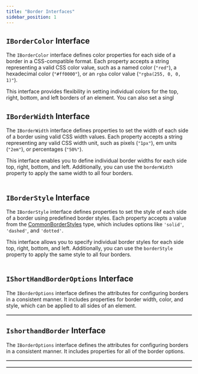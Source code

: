 ```yaml
---
title: "Border Interfaces"
sidebar_position: 1
---
```



## `IBorderColor` Interface

The `IBorderColor` interface defines color properties for each side of a border in a CSS-compatible format. Each property accepts a string representing a valid CSS color value, such as a named color (`"red"`), a hexadecimal color (`"#ff0000"`), or an `rgba` color value (`"rgba(255, 0, 0, 1)"`).

This interface provides flexibility in setting individual colors for the top, right, bottom, and left borders of an element. You can also set a singl

<Table
  items={[
    {
      propertyName: "borderLeftColor",
      type: "string",
      description:
        "Specifies the color of the left border. Must be a valid CSS color value (e.g., 'red', '#ff0000', 'rgba(255, 0, 0, 1)').",
    },
    {
      propertyName: "borderRightColor",
      type: "string",
      description:
        "Specifies the color of the right border. Must be a valid CSS color value (e.g., 'blue', '#0000ff', 'rgba(0, 0, 255, 1)').",
    },
    {
      propertyName: "borderBottomColor",
      type: "string",
      description:
        "Specifies the color of the bottom border. Must be a valid CSS color value (e.g., 'green', '#008000', 'rgba(0, 128, 0, 1)').",
    },
    {
      propertyName: "borderTopColor",
      type: "string",
      description:
        "Specifies the color of the top border. Must be a valid CSS color value (e.g., 'yellow', '#ffff00', 'rgba(255, 255, 0, 1)').",
    },
    {
      propertyName: "borderColor",
      type: "string",
      description:
        "Specifies the color applied to all borders ( top,left,bottom,right ). Must be a valid CSS color value (e.g., 'black', '#000000', 'rgba(0, 0, 0, 1)').",
    },
  ]}
/>

## `IBorderWidth` Interface

The `IBorderWidth` interface defines properties to set the width of each side of a border using valid CSS width values. Each property accepts a string representing any valid CSS width unit, such as pixels (`"1px"`), em units (`"2em"`), or percentages (`"50%"`).

This interface enables you to define individual border widths for each side top, right, bottom, and left. Additionally, you can use the `borderWidth` property to apply the same width to all four borders.

<Table
  items={[
    {
      propertyName: "borderLeftWidth",
      type: "string",
      description:
        "Specifies the width of the left border. Must be a valid CSS width value (e.g., '1px', '2em', '50%').",
    },
    {
      propertyName: "borderRightWidth",
      type: "string",
      description:
        "Specifies the width of the right border. Must be a valid CSS width value (e.g., '1px', '2em', '50%').",
    },
    {
      propertyName: "borderBottomWidth",
      type: "string",
      description:
        "Specifies the width of the bottom border. Must be a valid CSS width value (e.g., '1px', '2em', '50%').",
    },
    {
      propertyName: "borderTopWidth",
      type: "string",
      description:
        "Specifies the width of the top border. Must be a valid CSS width value (e.g., '1px', '2em', '50%').",
    },
    {
      propertyName: "borderWidth",
      type: "string",
      description:
        "Specifies the width applied to all borders ( top,left,bottom,right ). Must be a valid CSS width value (e.g., '1px', '2em', '50%').",
    },
  ]}
/>

## `IBorderStyle` Interface

The `IBorderStyle` interface defines properties to set the style of each side of a border using predefined border styles. Each property accepts a value from the [CommonBorderStyles](../type/border-types#commonborderstyles-type) type, which includes options like `'solid'`, `'dashed'`, and `'dotted'`.

This interface allows you to specify individual border styles for each side top, right, bottom, and left. Additionally, you can use the `borderStyle` property to apply the same style to all four borders.

<Table
  items={[
    {
      propertyName: "borderLeftStyle",
      type: {
        link: "../type/border-types#commonborderstyles-type",
        type: "CommonBorderStyles",
      },
      description:
        "Specifies the style of the left border. Must be one of the common border styles (e.g., 'solid', 'dashed', 'dotted').",
    },
    {
      propertyName: "borderRightStyle",
      type: {
        link: "../type/border-types#commonborderstyles-type",
        type: "CommonBorderStyles",
      },
      description:
        "Specifies the style of the right border. Must be one of the common border styles (e.g., 'solid', 'dashed', 'dotted').",
    },
    {
      propertyName: "borderBottomStyle",
      type: {
        link: "../type/border-types#commonborderstyles-type",
        type: "CommonBorderStyles",
      },
      description:
        "Specifies the style of the bottom border. Must be one of the common border styles (e.g., 'solid', 'dashed', 'dotted').",
    },
    {
      propertyName: "borderTopStyle",
      type: {
        link: "../type/border-types#commonborderstyles-type",
        type: "CommonBorderStyles",
      },
      description:
        "Specifies the style of the top border. Must be one of the common border styles (e.g., 'solid', 'dashed', 'dotted').",
    },
    {
      propertyName: "borderStyle",
      type: {
        link: "../type/border-types#commonborderstyles-type",
        type: "CommonBorderStyles",
      },
      description:
        "Specifies the style applied to all borders (top, left, bottom, right). Must be one of the common border styles (e.g., 'solid', 'dashed', 'dotted').",
    },
  ]}
/>

## `IShortHandBorderOptions` Interface

The `IBorderOptions` interface defines the attributes for configuring borders in a consistent manner. It includes properties for border width, color, and style, which can be applied to all sides of an element.

<Table
  items={[
    {
      propertyName: "borderWidth",
      type: "string",
      description:
        "Specifies the width to all borders ( top,left,bottom,right ). Must be a valid CSS width value (e.g., '1px', '2em', '50%'). Optional.",
    },
    {
      propertyName: "borderColor",
      type: "string",
      description:
        "Specifies the color applied to all borders ( top,left,bottom,right ). Must be a valid CSS color value (e.g., 'black', '#000000', 'rgba(0, 0, 0, 1)').",
    },
    {
      propertyName: "borderStyle",
      type: {
        link: "../type/border-types#commonborderstyles-type",
        type: "CommonBorderStyles",
      },
      description:
        "Specifies the style of the border ( top,left,bottom,right ). Must be one of the common border styles (e.g., 'solid', 'dashed', 'dotted'). Optional.",
    },
  ]}
/>

## `IshorthandBorder` Interface

The `IBorderOptions` interface defines the attributes for configuring borders in a consistent manner. It includes properties for all of the border options.

<Table
  items={[
    {
      propertyName: "borderLeft",
      type: "string",
      description: "Specifies the border size, border style, border color, of the left side border this it should follow this format ( 5px solid green )",
    },
    {
      propertyName: "borderRight",
      type: "string",
      description: "Specifies the border size, border style, border color, of the right side border this it should follow this format ( 5px solid green )",
    },
    {
      propertyName: "borderTop",
      type: "string",
      description: "Specifies the border size, border style, border color, of the top side border this it should follow this format ( 5px solid green )",
    },
    {
      propertyName: "borderBottom",
      type: "string",
      description: "Specifies the border size, border style, border color, of the bottom side border this it should follow this format ( 5px solid green )",
    },
  ]}
/>
